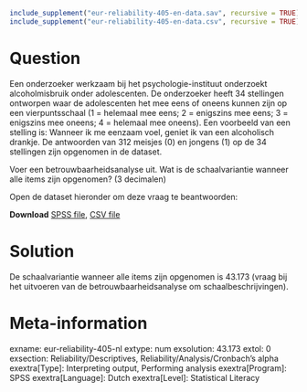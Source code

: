 ```r
include_supplement("eur-reliability-405-en-data.sav", recursive = TRUE)
include_supplement("eur-reliability-405-en-data.csv", recursive = TRUE)
```

Question
========
Een onderzoeker werkzaam bij het psychologie-instituut onderzoekt alcoholmisbruik onder adolescenten. De onderzoeker heeft 34 stellingen ontworpen waar de adolescenten het mee eens of oneens kunnen zijn op een vierpuntsschaal (1 = helemaal mee eens; 2 = enigszins mee eens; 3 = enigszins mee oneens; 4 = helemaal mee oneens). Een voorbeeld van een stelling is: Wanneer ik me eenzaam voel, geniet ik van een alcoholisch drankje. De antwoorden van 312 meisjes (0) en jongens (1) op de 34 stellingen zijn opgenomen in de dataset.

Voer een betrouwbaarheidsanalyse uit. Wat is de schaalvariantie wanneer alle items zijn opgenomen? (3 decimalen)

Open de dataset hieronder om deze vraag te beantwoorden:

**Download** [SPSS file](eur-reliability-405-en-data.sav), [CSV file](eur-reliability-405-en-data.csv)


Solution
========
De schaalvariantie wanneer alle items zijn opgenomen is 43.173 (vraag bij het uitvoeren van de betrouwbaarheidsanalyse om schaalbeschrijvingen).

Meta-information
================
exname: eur-reliability-405-nl
extype: num
exsolution: 43.173
extol: 0
exsection: Reliability/Descriptives, Reliability/Analysis/Cronbach's alpha
exextra[Type]: Interpreting output, Performing analysis
exextra[Program]: SPSS
exextra[Language]: Dutch
exextra[Level]: Statistical Literacy
